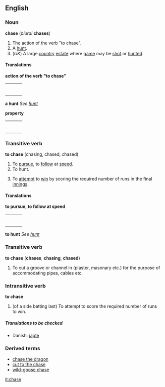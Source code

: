 ==English==
===Noun===
'''chase''' (''plural'' '''chases''')

#The action of the verb "to chase".
#A [[hunt]].
#(''UK'') A large [[country]] [[estate]] where [[game]] may be [[shoot|shot]] or [[hunt]]ed.

====Translations====

'''action of the verb "to chase"'''
{| border=0  width=100%
|-
|bgcolor="#FFFFE0" valign=top width=48%|
{|
|}
| width=1% |
|bgcolor="#FFFFE0" valign=top width=48%|
{|
|}
|}

'''a hunt'''
''See [[hunt]]''

'''property'''
{| border=0  width=100%
|-
|bgcolor="#FFFFE0" valign=top width=48%|
{|
|}
| width=1% |
|bgcolor="#FFFFE0" valign=top width=48%|
{|
|}
|}

===Transitive verb===
'''to chase''' (chasing, chased, chased)
#To [[pursue]], to [[follow]] at [[speed]].
#To hunt.
#{{cricket}} To [[attempt]] to [[win]] by scoring the required number of runs in the final [[innings]].

====Translations====

'''to pursue, to follow at speed'''
{| border=0  width=100%
|-
|bgcolor="#FFFFE0" valign=top width=48%|
{|
|}
| width=1% |
|bgcolor="#FFFFE0" valign=top width=48%|
{|
|}
|}

'''to hunt'''
''See [[hunt]]''

===Transitive verb=== <!--different etymology from the above transitive verb-->
'''to chase''' ('''chases''', '''chasing''', '''chased''')
#To cut a groove or channel in (plaster, masonary etc.) for the purpose of accommodating pipes, cables etc.

===Intransitive verb===
'''to chase'''
#{{cricket}} (of a side batting last) To attempt to score the required number of runs to win.

=====Translations to be checked=====
<!--Remove this section once all of the translations below have been moved into the tables above.-->
{{checktrans}}
*Danish: [[jagte]]

===Derived terms===
*[[chase the dragon]]
*[[cut to the chase]]
*[[wild-goose chase]]

[[it:chase]]